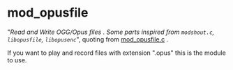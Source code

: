 
# mod_opusfile 

 

"_Read and Write OGG/Opus files . Some parts inspired from `modshout.c`, `libopusfile`, `libopusenc`_", quoting from [mod\_opusfile.c](https://github.com/signalwire/freeswitch/blob/master/src/mod/formats/mod%5Fopusfile/mod%5Fopusfile.c) . 

If you want to play and record files with extension ".opus" this is the module to use. 


